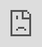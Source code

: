 ```yaml
---
title: "A Grammar of Graphics I"
author: "A simple and powerful framework for data visualization"
output:
  xaringan::moon_reader:
    css: stat20.css
    lib_dir: assets/libs
    seal: false
    nature:
      highlightStyle: atelier-forest-light
      highlightLines: true
      highlightSpans: true
      ratio: 16:9
      countIncrementalSlides: false
      slideNumberFormat: "%current%"
---
```


```r
knitr::opts_chunk$set(message = FALSE,
                      warning = FALSE,
                      echo = FALSE,
                      fig.align = "center",
                      fig.retina = 3)

library(tidyverse)
library(xaringanthemer)
source("https://raw.githubusercontent.com/stat20/course-materials/master/assets/stat20-style.r")
```

class: center, middle

```r
#| echo: FALSE
#| out.width: "20%"
knitr::include_graphics("assets/images/stat20-hex.png")
```

# A Grammar of Graphics
## Stat 20 UC Berkeley


---
class: middle

## Welcome

---
## Announcements
--

1. All labs are in-person this week.

2. PS 2 and Lab 2 due tonight at 10 pm

3. Evening Study Session tonight 6:30 - 8:30 pm


---
## Agenda
--

1. Statistics as Engineering
  - Engineering a measure of spread

2. Statistics as Science
  - Hans Rosling visualizing global public health
  - A Grammar of Graphics
  
---

> There are two new food delivery services that open in Berkeley: Oski Eats and Cal Cravings. A friend of yours that took Stat 20 collected data on each and noted that Oski Eats has a mean delivery time of 29 minutes and Cal Cravings a mean delivery time of 27 minutes. Which would would you rather order from?

---

```r
#| fig.height = 7.5,
#| fig.width = 12
set.seed(513)
oski <- rnorm(23, 0, 2)
oski <- oski + (29 - mean(oski))
cal <- rnorm(23, 0, 8)
cal <- cal +  (27 - mean(cal))
df <- tibble(service = rep(c("oski", "cal"), each = 23),
             time = c(oski, cal))
p1 <- ggplot(df, aes(x = time)) +
  geom_histogram(col = "white") + 
  facet_wrap(vars(service), nrow = 2) +
  theme_gray(base_size = 20)
p1
```

---

```r
#| fig.height = 7.5,
#| fig.width = 12
p1 + 
  geom_vline(xintercept = 27, color = "blue", lty = 1, lwd = 2) +
  geom_vline(xintercept = 29, color = "goldenrod", lty = 1, lwd = 2)
```

> Would you still prefer to order from Cal?

---
## Summarizing Distributions of Data
--

You can construct a **statistical graphic** to show the **shape**, which you can describe in terms of **modality** and **skew**,...
--
you can calculate a **measure of center** to convey a sense of a typical observation...
--
and you can calculate a **measure of spread** to capture how much variability there is in the data.

---

## Statistics as Engineering
--

.pull-left[
<iframe src="https://giphy.com/embed/xThuWbe1xJ4jv5Cszm" width="480" height="480" frameBorder="0" class="giphy-embed" allowFullScreen></iframe>
]

--

.pull-right[
> We construct tools (statistics, graphics) that produce useful summaries of raw data.
]

---
## Measures of spread
--

How can we express the variability in this data set using a single number?

$$ 6 \quad 7 \quad 7 \quad  7 \quad 8 \quad  8 \quad 9 \quad 9 \quad 10 \quad 11  \quad 11$$

--

.pull-left[
**Desiderata**
- The statistic should be *low* when the numbers are the same or very similar to one another.
- The statistic should be *high* when the numbers are very different.
- The statistic should not grow or shrink with the sample size ( $n$ ).
]

.pull-right[
Existing statistics to utilize:

- sample size ( $n$ ): 11
- sample mean ( $\bar{x}$ ): 8.45
- sample median: 8
- sample mode: 7
]

---

$$ {\Large 6} \quad 7 \quad 7 \quad  7 \quad 8 \quad  8 \quad 9 \quad 9 \quad 10 \quad 11  \quad {\Large 11}$$

--

### The Range

$$\textrm{range:} \quad max - min$$

--

$$ 11 - 6 = 5$$

--

**Characteristics**

- Very sensitive to extreme values!


---

$$ 6 \quad 7 \quad {\Large 7 \quad  7} \quad 8 \quad  {\large 8} \quad 9 \quad {\Large 9 \quad 10} \quad 11  \quad 11$$

--

### The Inner Quartile Range (IQR)

The difference between the median of the larger half of the sorted data set, $Q_3$, and the median of the smaller half, $Q_1$.

$$\textrm{IQR:} \quad Q_3 - Q_1$$

--

$$ 9.5 - 7 = 2.5 $$

--

**Characteristics**

- Robust to outliers
- Used to set the width of the box in a boxplot

---

$$ 6 \quad 7 \quad 7 \quad  7 \quad 8 \quad  8 \quad 9 \quad 9 \quad 10 \quad 11  \quad 11$$

--

### Mean Absolute Deviation (MAD)

Take the differences from each observation, $x_i$, to the sample mean, $\bar{x}$, take their absolute values, add them up, and divide by $n$ .

$$MAD: \quad \frac{1}{n}\sum_{i = 1}^n |x_i - \bar{x}| $$

--

```r
x <- c(6, 7, 7, 7, 8, 8, 9, 9, 10, 11, 11)
sum(abs(x - mean(x)))/11
```

$$ MAD = 1.4 $$

--

**Characteristics**

- Incorporates information from all observations
- Robust to extreme values


---

$$ 6 \quad 7 \quad 7 \quad  7 \quad 8 \quad  8 \quad 9 \quad 9 \quad 10 \quad 11  \quad 11$$

--

### Sample Variance

Take the differences from each observation, $x_i$, to the sample mean, $\bar{x}$, square them, add them up, and divide by $n - 1$ .

$$s^2: \quad \frac{1}{n - 1}\sum_{i = 1}^n (x_i - \bar{x})^2 $$

--

```r
x <- c(6, 7, 7, 7, 8, 8, 9, 9, 10, 11, 11)
sum((x - mean(x))^2)/(11-1)
var(x)
```

$$ s^2 = 2.87 $$

--

**Characteristics**

- Incorporates information from all observations
- Moderately sensitive to extreme values


---

$$ 6 \quad 7 \quad 7 \quad  7 \quad 8 \quad  8 \quad 9 \quad 9 \quad 10 \quad 11  \quad 11$$

--

### Sample Standard Deviation

Take the differences from each observation, $x_i$, to the sample mean, $\bar{x}$, square them, add them up, divide by $n - 1$, then take the square root.

$$s: \quad \sqrt{\frac{1}{n - 1}\sum_{i = 1}^n (x_i - \bar{x})^2} $$

--

```r
x <- c(6, 7, 7, 7, 8, 8, 9, 9, 10, 11, 11)
sqrt(sum((x - mean(x))^2)/(11-1))
sd(x)
```

$$ s = 1.70 $$

--

**Characteristics**

- Incorporates information from all observations
- Moderately sensitive to extreme values
- Measured in units of the original data

---
## Deliveries revisited

.pull-left[
```r
#| fig.height = 7.5,
#| fig.width = 12
library(kableExtra)
p1 + 
  geom_vline(xintercept = 27, color = "blue", lty = 1, lwd = 2) +
  geom_vline(xintercept = 29, color = "goldenrod", lty = 1, lwd = 2)
```
]

--

.pull-right[
```r
df %>%
  group_by(service) %>%
  summarize(range = diff(range(time)),
            IQR = IQR(time),
            var = var(time),
            sd = sd(time)) %>%
  kbl(digits = 1)
```

**Desiderata**
- The statistic should be *low* when the numbers are the same or very similar to one another.
- The statistic should be *high* when the numbers are very different.
- The statistic should not grow or shrink with the sample size ( $n$ ).

]

---
class: middle

# Statistics as Science

---

You will be watching a 2.5 minute video of a presentation by a scientist, Hans Roslings, who studied global public health. He presents data visualizations depicting the change in life expectancy and family size over several decades in the 20th century.

> On a piece of note paper, jot down each of the "dimensions" in his data visualization, i.e. the number of separate variables that are depicted graphically. You will be be sharing these after the video.

---
class: middle, center

<iframe src="https://embed.ted.com/talks/hans_rosling_the_best_stats_you_ve_ever_seen" width="854" height="480" style="position:absolute;left:0;top:0;width:100%;height:100%" frameborder="0" scrolling="no" allowfullscreen></iframe>

---

.task[Please turn to a neighbor and:

1. Introduce yourself
  - Name
  - One important fact

2. Discuss which dimensions you were able to identify. That includes:
  - the variables present in the data frame
  - the visual cues that encode that data in the plot]

```r
countdown::countdown(4)
```


---
## What dimensions could you identify?
--

.pull-left[
**Visual Cues / Aesthetics**
- Location along the x-axis
- Location along the y-axis
- Size of point
- Color of point
- Animation
]

--

.pull-right[
**Variables**
- Fertility rate
- Life expectancy
- Population
- Region
- Year
]


---
## What did the data frame look like?
--

What was the unit of observation? What were the variables? What were their type?

--

**Unit of observation**: A country in a given year

**Variables**: Fertility rate (continuous), Life expectancy (continuous), Population (continuous),  Region (nominal), Year (discrete)

```r
## don't use the gapminder package data. Remake to have the original vars: life expectancy and fertility rate
library(gapminder)
gapminder %>%
  slice(1, 10) %>%
  kable() %>%
  kable_styling(latex_options = "striped")
```

---
## What geometry is used to represent the observations?

--

- Points


---
## Grammar of Graphics

Wilkinson 1999: A statistical graphic is a **mapping** of **data** variables to **aesthetic** attributes of **geometric** objects.

```r
knitr::include_graphics("assets/images/grammar-of-graphics.png")
# source: http://bloggotype.blogspot.com/2016/08/holiday-notes2-grammar-of-graphics.html
```

---
## 3 Questions to ask of every plot
--

1. **Data**: What data frame do I want to depict?

--

2. **Aesthetics**: How do I want to map the variables of that data frame to the aesthetic attributes of the plot?

--

3. **Geometry**: How do I want to graphically depict the observations?


---
## Aesthetic Mapping
--

The most fundamental part of the Grammar of Graphics is the choice of **mapping** *variables* in a data frame to the *aesthetics* of the plot.

.pull-left[
**Visual Cues / Aesthetics**
- Location along the x-axis
- Location along the y-axis
- Size of point
- Color of point
- Animation
]

.pull-right[
**Variables**
- Fertility rate
- Life expectancy
- Population
- Region
- Year
]

---

## Grammar of Graphics in R

Wickham 2005: `ggplot2` package (inside `tidyverse`) proposes a general template:


```css
.huge .remark-code { /*Change made here*/
  font-size: 150% !important;
}
```

.huge[
```
ggplot(<DATA>, aes(<ATTR> = <VAR>)) +
    geom()
```
]

---
## A ggplot for Arbuthnot
--

```r
library(stat20data)
data(arbuthnot)
arbuthnot <- mutate(arbuthnot, total = girls + boys)
```

.pull-left[
- **Data**: `arbuthnot`  
- **Aesthetic Mapping**: map `year` to the x-axis, and `total` count to the y-axis
- **Geometry**: express the observations as a line  

```r
ggplot(arbuthnot, aes(x = year,
                      y = total)) +
  geom_line()
```
]

--

.pull-right[
```r
ggplot(arbuthnot, aes(x = year,
                      y = total)) +
  geom_line() +
  theme_gray(base_size = 20)
```
]

---
## A second ggplot for Arbuthnot
--

```r
library(stat20data)
data(arbuthnot)
arbuthnot <- mutate(arbuthnot, total = girls + boys)
```

.pull-left[
- **Data**: `arbuthnot`  
- **Aesthetic Mapping**: map `year` to the x-axis, and `total` count to the y-axis
- **Geometry**: express the observations as **points**. 

```r
ggplot(arbuthnot, aes(x = year,
                      y = total)) +
  geom_point() #<<
```
]

--

.pull-right[
```r
ggplot(arbuthnot, aes(x = year,
                      y = total)) +
  geom_point() +
  theme_gray(base_size = 20)
```
]

---
## A third ggplot for Arbuthnot
--

```r
library(stat20data)
data(arbuthnot)
arbuthnot <- mutate(arbuthnot, total = girls + boys)
```

.pull-left[
- **Data**: `arbuthnot`  
- **Aesthetic Mapping**: map `girls` to the x-axis, and `boys` count to the y-axis
- **Geometry**: express the observations as points. 

```r
ggplot(arbuthnot, aes(x = girls, #<<
                      y = boys)) + #<<
  geom_point()
```
]

--

.pull-right[
```r
ggplot(arbuthnot, aes(x = girls,
                      y = boys)) +
  geom_point() +
  theme_gray(base_size = 20)
```
]

---
## Geometric objects

--

.pull-left[
#### Shapes in the Grammar
- Points
- Bars
- Lines
- Histograms
- Boxplots
- Etc
]

--

.pull-right[
#### Geoms in `ggplot2`

- `geom_point()`
- `geom_bar()`
- `geom_line()`
- `geom_histogram()`
- `geom_boxplot()`
- `geom_XYZ()`
]


---
## Aesthetic Attributes

--

Different `aes` available depending on geometry. For points:

- x
- y
- alpha
- colour
- fill
- group
- shape
- size
- stroke

---
## Practice: Penguin Bill Lengths

What is are the **Data**, **Aesthetic Mapping**, and **Geometry** of the following plot?

```r
#| fig.width = 9,
#| fig.height = 4
library(palmerpenguins)
data(penguins)
ggplot(penguins, aes(x = bill_length_mm)) +
  geom_histogram(col = "white") +
  theme_gray(base_size = 20)
```

.task[
Answer at `pollev.com/stat20`.
]

```r
countdown::countdown(1)
```

---
class: middle

<center>
<iframe src="https://embed.polleverywhere.com/multiple_choice_polls/sCRsi5KJBzfC1n9dwDtvx?controls=none&short_poll=true" width="800px" height="600px"></iframe></center>

---
## Practice: Penguin Bill Lengths
--

```r
library(stat20data)
data(arbuthnot)
arbuthnot <- mutate(arbuthnot, total = girls + boys)
```

.pull-left[
- **Data**: `penguins`  
- **Aesthetic Mapping**: map `bill_length_mm` to the x-axis
- **Geometry**: express the observations as a histogram 

```r
ggplot(penguins, aes(x = bill_length_mm)) +
  geom_histogram()
```
]

--

.pull-right[
```r
#| fig.width = 9,
#| fig.height = 4
library(palmerpenguins)
data(penguins)
ggplot(penguins, aes(x = bill_length_mm)) +
  geom_histogram(col = "white") +
  theme_gray(base_size = 20)
```
]

---
## Practice: Penguin Bill Lengths Again
--

```r
library(stat20data)
data(arbuthnot)
arbuthnot <- mutate(arbuthnot, total = girls + boys)
```

.pull-left[
- **Data**: `penguins`  
- **Aesthetic Mapping**: map `bill_length_mm` to the x-axis
- **Geometry**: express the observations as a **bar chart** 

```r
ggplot(penguins, aes(x = bill_length_mm)) +
  geom_bar() #<<
```
]

--

.pull-right[
```r
#| fig.width = 9,
#| fig.height = 4
library(palmerpenguins)
data(penguins)
ggplot(penguins, aes(x = bill_length_mm)) +
  geom_bar() +
  theme_gray(base_size = 20)
```
]

---
## Looking Ahead

.pull-left[
- Tuesday Lab: Practice with Grammar of Graphics *no computers*

- Thursday Lab: Practice with Grammar of Graphics *computers!*

- PS 3 and Lab 3 questions released tomorrow morning
]

.pull-right[
<iframe src="https://giphy.com/embed/3o6Ygfw40tlnPhX87m" width="457" height="480" frameBorder="0" class="giphy-embed" allowFullScreen></iframe>
]